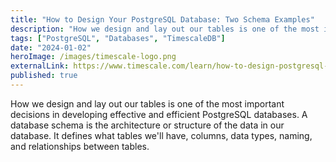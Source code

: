 ```yaml
---
title: "How to Design Your PostgreSQL Database: Two Schema Examples"
description: "How we design and lay out our tables is one of the most important decisions in developing effective and efficient PostgreSQL databases. A database schema is the architecture or structure of the data in our database. It defines what tables we'll have, columns, data types, naming, and relationships between tables."
tags: ["PostgreSQL", "Databases", "TimescaleDB"]
date: "2024-01-02"
heroImage: /images/timescale-logo.png
externalLink: https://www.timescale.com/learn/how-to-design-postgresql-database-two-schema-examples
published: true
---
```


How we design and lay out our tables is one of the most important decisions in developing effective and efficient PostgreSQL databases. A database schema is the architecture or structure of the data in our database. It defines what tables we'll have, columns, data types, naming, and relationships between tables.
